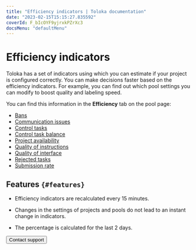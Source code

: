 ```yaml
---
title: "Efficiency indicators | Toloka documentation"
date: "2023-02-15T15:15:27.835592"
coverId: F_bIcOYF9yjrxkPZrXc3
docsMenu: "defaultMenu"
---
```



# Efficiency indicators

Toloka has a set of indicators using which you can estimate if your project is configured correctly. You can make decisions faster based on the efficiency indicators. For example, you can find out which pool settings you can modify to boost quality and labeling speed.

You can find this information in the **Efficiency** tab on the pool page:

- [Bans](/docs/guide/efficiency-metrics/ban-rate)
- [Communication issues](/docs/guide/efficiency-metrics/communication)
- [Control tasks](/docs/guide/efficiency-metrics/control-tasks-share)
- [Control task balance](/docs/guide/efficiency-metrics/control-tasks-balance)
- [Project availability](/docs/guide/efficiency-metrics/available-performers)
- [Quality of instructions](/docs/guide/efficiency-metrics/instruction-quality)
- [Quality of interface](/docs/guide/efficiency-metrics/interface-quality)
- [Rejected tasks](/docs/guide/efficiency-metrics/rejected-tasks)
- [Submission rate](/docs/guide/efficiency-metrics/submitting-tasks)

## Features `{#features}`
- Efficiency indicators are recalculated every 15 minutes.

- Changes in the settings of projects and pools do not lead to an instant change in indicators.

- The percentage is calculated for the last 2 days.

<Button view="defaultInverse" size="l" type="link" url="/docs/guide/troubleshooting/support?form-source=guide-efficiency-metrics-index">Contact support</Button>
